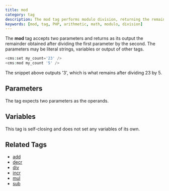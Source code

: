 ```yaml
---
title: mod
category: tag
description: The mod tag performs modulo division, returning the remainder after dividing the first parameter by the second, supporting both literal values and variables.
keywords: [mod, tag, PHP, arithmetic, math, modulo, division]
---
```


The **mod** tag accepts two parameters and returns as its output the remainder obtained after dividing the first parameter by the second.
The parameters may be literal strings, variables or output of other tags.

```php
<cms:set my_count='23' />
<cms:mod my_count '5' />
```

The snippet above outputs '3', which is what remains after dividing 23 by 5.

## Parameters

The tag expects two parameters as the operands.

## Variables

This tag is self-closing and does not set any variables of its own.

## Related Tags

*   [add](../add.html)
*   [decr](../decr.html)
*   [div](../div.html)
*   [incr](../incr.html)
*   [mul](../mul.html)
*   [sub](../sub.html)